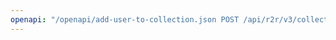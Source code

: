 ---
openapi: "/openapi/add-user-to-collection.json POST /api/r2r/v3/collections/{id}/users/{user_id}"
---

